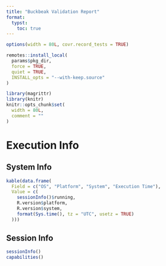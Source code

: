 ```yaml
---
title: "Buckbeak Validation Report"
format:
  typst:
    toc: true
---
```



```r
options(width = 80L, covr.record_tests = TRUE)

remotes::install_local(
  params$pkg_dir,
  force = TRUE,
  quiet = TRUE,
  INSTALL_opts = "--with-keep.source"
)

library(magrittr)
library(knitr)
knitr::opts_chunk$set(
  width = 80L,
  comment = ""
)
```


# Execution Info

## System Info

```r
kable(data.frame(
  Field = c("OS", "Platform", "System", "Execution Time"),
  Value = c(
    sessionInfo()$running,
    R.version$platform,
    R.version$system,
    format(Sys.time(), tz = "UTC", usetz = TRUE)
  )))
```

## Session Info

```r
sessionInfo()
capabilities()
```
